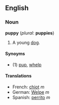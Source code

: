 ==English==
===Noun===
'''puppy''' (''plural'': '''puppies''')

#A young [[dog]].

====Synoyms====
*(1) [[pup]], [[whelp]]

====Translations====
*French: [[chiot]] ''m''
*German: [[Welpe]] ''m''
*Spanish: [[perrito]] ''m''